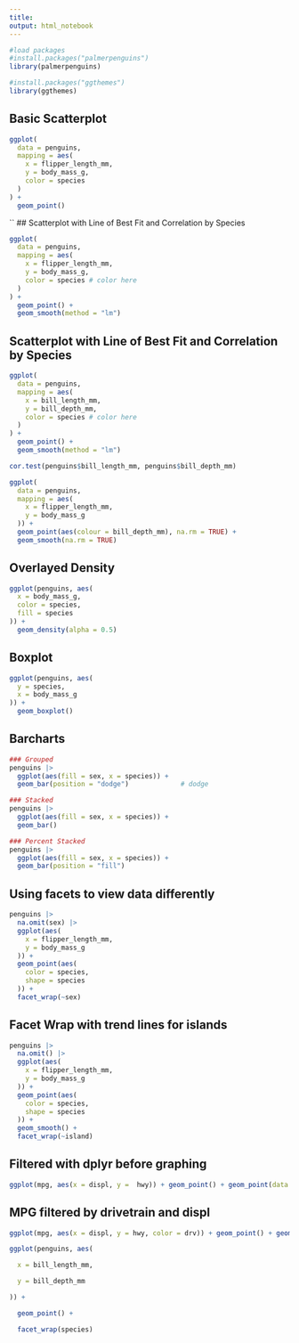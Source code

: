 ---
title: 
output: html_notebook
---

```{r}
#load packages
#install.packages("palmerpenguins")
library(palmerpenguins)

#install.packages("ggthemes")
library(ggthemes)
```

## Basic Scatterplot

```{r}
ggplot(
  data = penguins,
  mapping = aes(
    x = flipper_length_mm,
    y = body_mass_g,
    color = species
  )
) +
  geom_point()
```

\`\` \## Scatterplot with Line of Best Fit and Correlation by Species

```{r}
ggplot(
  data = penguins,
  mapping = aes(
    x = flipper_length_mm,
    y = body_mass_g,
    color = species # color here
  )
) +
  geom_point() +
  geom_smooth(method = "lm")
```

## Scatterplot with Line of Best Fit and Correlation by Species

```{r}
ggplot(
  data = penguins,
  mapping = aes(
    x = bill_length_mm,
    y = bill_depth_mm,
    color = species # color here
  )
) +
  geom_point() +
  geom_smooth(method = "lm")

cor.test(penguins$bill_length_mm, penguins$bill_depth_mm)
```

```{r}
ggplot(
  data = penguins,
  mapping = aes(
    x = flipper_length_mm,
    y = body_mass_g
  )) + 
  geom_point(aes(colour = bill_depth_mm), na.rm = TRUE) + 
  geom_smooth(na.rm = TRUE)
```

## Overlayed Density

```{r}
ggplot(penguins, aes(
  x = body_mass_g,
  color = species,
  fill = species
)) +
  geom_density(alpha = 0.5)
```

## Boxplot

```{r}
ggplot(penguins, aes(
  y = species,
  x = body_mass_g
)) +
  geom_boxplot() 
```

## Barcharts

```{r}
### Grouped
penguins |>
  ggplot(aes(fill = sex, x = species)) +
  geom_bar(position = "dodge")             # dodge

### Stacked
penguins |>
  ggplot(aes(fill = sex, x = species)) +
  geom_bar()

### Percent Stacked
penguins |>
  ggplot(aes(fill = sex, x = species)) +
  geom_bar(position = "fill")              
```
## Using facets to view data differently
```{r}
penguins |>
  na.omit(sex) |>
  ggplot(aes(
    x = flipper_length_mm,
    y = body_mass_g
  )) +
  geom_point(aes(
    color = species,
    shape = species
  )) +
  facet_wrap(~sex)
```
## Facet Wrap with trend lines for islands
```{r}
penguins |>
  na.omit() |>
  ggplot(aes(
    x = flipper_length_mm,
    y = body_mass_g
  )) +
  geom_point(aes(
    color = species,
    shape = species
  )) +
  geom_smooth() +
  facet_wrap(~island)
```
## Filtered with dplyr before graphing
```{r, echo=FALSE}
ggplot(mpg, aes(x = displ, y =  hwy)) + geom_point() + geom_point(data = dplyr::filter(mpg, displ > 4, hwy > 20), colour = 'blue', size = 2)
```
## MPG filtered by drivetrain and displ
```{r}
ggplot(mpg, aes(x = displ, y = hwy, color = drv)) + geom_point() + geom_smooth()
```

```{r}
ggplot(penguins, aes(

  x = bill_length_mm,

  y = bill_depth_mm

)) +

  geom_point() +

  facet_wrap(species)
```









